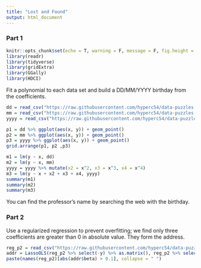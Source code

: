 ```yaml
---
title: "Lost and Found"
output: html_document
---
```


### Part 1

```r
knitr::opts_chunk$set(echo = T, warning = F, message = F, fig.height = 6, fig.width = 10, cache = T)
library(readr)
library(tidyverse)
library(gridExtra)
library(GGally)
library(HDCI)
```

Fit a polynomial to each data set and build a DD/MM/YYYY birthday from the coefficients.

```r
dd = read_csv("https://raw.githubusercontent.com/hyperc54/data-puzzles-assets/master/regression/chal1/dd.csv")
mm = read_csv("https://raw.githubusercontent.com/hyperc54/data-puzzles-assets/master/regression/chal1/mm.csv")
yyyy = read_csv("https://raw.githubusercontent.com/hyperc54/data-puzzles-assets/master/regression/chal1/yyyy.csv")
```

```r
p1 = dd %>% ggplot(aes(x, y)) + geom_point()
p2 = mm %>% ggplot(aes(x, y)) + geom_point()
p3 = yyyy %>% ggplot(aes(x, y)) + geom_point()
grid.arrange(p1, p2 ,p3)
```

```r
m1 = lm(y ~ x, dd)
m2 = lm(y ~ x, mm)
yyyy = yyyy %>% mutate(x2 = x^2, x3 = x^3, x4 = x^4)
m3 = lm(y ~ x + x2 + x3 + x4, yyyy)
summary(m1)
summary(m2)
summary(m3)
```

You can find the professor's name by searching the web with the birthday.

### Part 2

Use a regularized regression to prevent overfitting; we find only three coefficients are greater than 0 in absolute value. They form the address.

```r
reg_p2 = read_csv("https://raw.githubusercontent.com/hyperc54/data-puzzles-assets/master/regression/chal1/reg_p2.csv")
addr = LassoOLS(reg_p2 %>% select(-y) %>% as.matrix(), reg_p2 %>% select(y) %>% as.matrix(), lambda = 1)
paste(names(reg_p2)[abs(addr$beta) > 0.1], collapse = " ")
```


